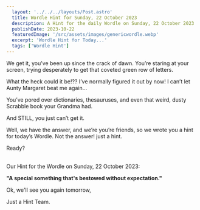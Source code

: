 ```yaml
---
  layout: '../../../layouts/Post.astro'
  title: Wordle Hint for Sunday, 22 October 2023
  description: A Hint for the daily Wordle on Sunday, 22 October 2023
  publishDate: 2023-10-22
  featuredImage: '/src/assets/images/genericwordle.webp'
  excerpt: 'Wordle Hint for Today...'
  tags: ['Wordle Hint']
---
```


  We get it, you’ve been up since the crack of dawn. You’re staring at your screen, trying desperately to get that coveted green row of letters. 

  What the heck could it be!??
  I’ve normally figured it out by now!
  I can’t let Aunty Margaret beat me again… 

  You’ve pored over dictionaries, thesauruses, and even that weird, dusty Scrabble book your Grandma had.

  And STILL, you just can’t get it. 

  Well, we have the answer, and we’re you’re friends, so we wrote you a hint for today’s Wordle.
  Not the answer! just a hint. 

  Ready?<br /><br />

  Our Hint for the Wordle on Sunday, 22 October 2023:

  **"A special something that's bestowed without expectation."**

  Ok, we'll see you again tomorrow, 

  Just a Hint Team.
  
